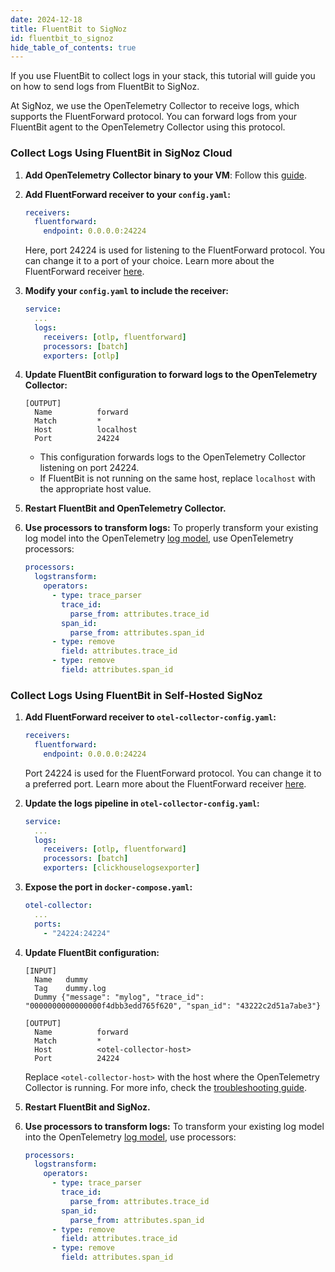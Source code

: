 ```yaml
---
date: 2024-12-18
title: FluentBit to SigNoz
id: fluentbit_to_signoz
hide_table_of_contents: true
---
```


If you use FluentBit to collect logs in your stack, this tutorial will guide you on how to send logs from FluentBit to SigNoz.

At SigNoz, we use the OpenTelemetry Collector to receive logs, which supports the FluentForward protocol. You can forward logs from your FluentBit agent to the OpenTelemetry Collector using this protocol.

<Tabs entityName="plans">
<TabItem value="signoz-cloud" label="SigNoz Cloud" default>

### Collect Logs Using FluentBit in SigNoz Cloud

1. **Add OpenTelemetry Collector binary to your VM**: Follow this [guide](https://signoz.io/docs/tutorial/opentelemetry-binary-usage-in-virtual-machine/).

2. **Add FluentForward receiver to your `config.yaml`:**

    ```yaml
    receivers:
      fluentforward:
        endpoint: 0.0.0.0:24224
    ```
    Here, port 24224 is used for listening to the FluentForward protocol. You can change it to a port of your choice. Learn more about the FluentForward receiver [here](https://github.com/open-telemetry/opentelemetry-collector-contrib/tree/main/receiver/fluentforwardreceiver).

3. **Modify your `config.yaml` to include the receiver:**

    ```yaml
    service:
      ...
      logs:
        receivers: [otlp, fluentforward]
        processors: [batch]
        exporters: [otlp]
    ```

4. **Update FluentBit configuration to forward logs to the OpenTelemetry Collector:**

    ```
    [OUTPUT]
      Name          forward
      Match         *
      Host          localhost
      Port          24224
    ```
    - This configuration forwards logs to the OpenTelemetry Collector listening on port 24224.
    - If FluentBit is not running on the same host, replace `localhost` with the appropriate host value.

5. **Restart FluentBit and OpenTelemetry Collector.**

6. **Use processors to transform logs:**
    To properly transform your existing log model into the OpenTelemetry [log model](https://github.com/open-telemetry/opentelemetry-specification/blob/main/specification/logs/data-model.md), use OpenTelemetry processors:

    ```yaml
    processors:
      logstransform:
        operators:
          - type: trace_parser
            trace_id:
              parse_from: attributes.trace_id
            span_id:
              parse_from: attributes.span_id
          - type: remove
            field: attributes.trace_id
          - type: remove
            field: attributes.span_id
    ```

</TabItem>

<TabItem value="self-hosted" label="Self-Host">

### Collect Logs Using FluentBit in Self-Hosted SigNoz

1. **Add FluentForward receiver to `otel-collector-config.yaml`:**

    ```yaml
    receivers:
      fluentforward:
        endpoint: 0.0.0.0:24224
    ```
    Port 24224 is used for the FluentForward protocol. You can change it to a preferred port. Learn more about the FluentForward receiver [here](https://github.com/open-telemetry/opentelemetry-collector-contrib/tree/main/receiver/fluentforwardreceiver).

2. **Update the logs pipeline in `otel-collector-config.yaml`:**

    ```yaml
    service:
      ...
      logs:
        receivers: [otlp, fluentforward]
        processors: [batch]
        exporters: [clickhouselogsexporter]
    ```

3. **Expose the port in `docker-compose.yaml`:**

    ```yaml
    otel-collector:
      ...
      ports:
        - "24224:24224"
    ```

4. **Update FluentBit configuration:**

    ```
    [INPUT]
      Name   dummy
      Tag    dummy.log
      Dummy {"message": "mylog", "trace_id": "0000000000000000f4dbb3edd765f620", "span_id": "43222c2d51a7abe3"}

    [OUTPUT]
      Name          forward
      Match         *
      Host          <otel-collector-host>
      Port          24224
    ```
    Replace `<otel-collector-host>` with the host where the OpenTelemetry Collector is running. For more info, check the [troubleshooting guide](/docs/install/troubleshooting#signoz-otel-collector-address-grid).

5. **Restart FluentBit and SigNoz.**

6. **Use processors to transform logs:**
    To transform your existing log model into the OpenTelemetry [log model](https://github.com/open-telemetry/opentelemetry-specification/blob/main/specification/logs/data-model.md), use processors:

    ```yaml
    processors:
      logstransform:
        operators:
          - type: trace_parser
            trace_id:
              parse_from: attributes.trace_id
            span_id:
              parse_from: attributes.span_id
          - type: remove
            field: attributes.trace_id
          - type: remove
            field: attributes.span_id
    ```

</TabItem>
</Tabs>
